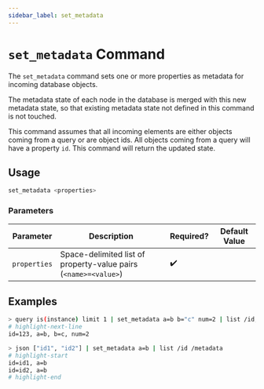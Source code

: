 ```yaml
---
sidebar_label: set_metadata
---
```


# `set_metadata` Command

The `set_metadata` command sets one or more properties as metadata for incoming database objects.

The metadata state of each node in the database is merged with this new metadata state, so that existing metadata state not defined in this command is not touched.

This command assumes that all incoming elements are either objects coming from a query or are object ids. All objects coming from a query will have a property `id`. This command will return the updated state.

## Usage

```bash
set_metadata <properties>
```

### Parameters

| Parameter    | Description                                                     | Required? | Default Value |
| ------------ | --------------------------------------------------------------- | --------- | ------------- |
| `properties` | Space-delimited list of property-value pairs (`<name>=<value>`) | ✔️        |               |

## Examples

```bash
> query is(instance) limit 1 | set_metadata a=b b="c" num=2 | list /id, /metadata
# highlight-next-line
​id=123, a=b, b=c, num=2
```

```bash
> json ["id1", "id2"] | set_metadata a=b | list /id /metadata
# highlight-start
​id=id1, a=b
​id=id2, a=b
# highlight-end
```
